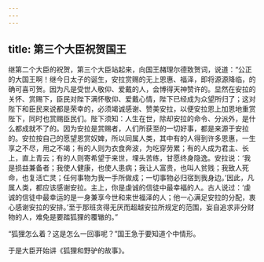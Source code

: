 ```yaml
---
---
---
```

title: 第三个大臣祝贺国王
---




继第二个大臣的祝贺，第三个大臣站起来，向国王赭理尔德致贺词，说道：“公正的大国王啊！继今日太子的诞生，安拉赏赐的无上恩惠、福泽，即将源源降临，的确可喜可贺。因为凡是受世人敬仰、爱戴的人，会博得天神赞许的。显然在安拉的关怀、赏赐下，臣民对陛下满怀敬仰、爱戴心情，陛下已经成为众望所归了；这对陛下和臣民来说都是荣幸的，必须竭诚感谢、赞美安拉，以便安拉恩上加恩地重赏陛下，同时也赏赐臣民们。陛下须知：人生在世，除却安拉的命令、分派外，是什么都成就不了的。因为安拉是赏赐者，人们所获至的一切好事，都是来源于安拉的。安拉按自己的愿望恩赏奴婢，所以同属人类，其中有的人得到许多恩惠，一生享之不尽，用之不竭；有的人则为衣食奔波，为吃穿劳累；有的人成为君主、长上，直上青云；有的人则寄希望于来世，埋头苦练，甘愿终身隐逸。安拉说：‘我是损益兼备者；我使人健康，也使人患病；我让人富贵，也叫人贫贱；我致人死命，也复活亡灵；任何事物为我一手所做成；一切事物必归宿到我身边。’因此，凡属人类，都应该感谢安拉。主上，你是虔诚的信徒中最幸福的人。古人说过：‘虔诚的信徒中最幸运的是一身兼享今世和来世福泽的人；他一心满足安拉的分配，衷心感谢安拉的安排。’至于那班贪得无厌而超越安拉所规定的范围，妄自追求非分财物的人，难免是要踏狐狸的覆辙的。”

“狐狸怎么着？这是怎么一回事呢？”国王急于要知道个中情形。

于是大臣开始讲《狐狸和野驴的故事》。